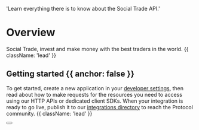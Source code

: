 
  'Learn everything there is to know about the Social Trade API.'

<HeroPattern />

# Overview

Social Trade, invest and make money with the best traders in the world. {{ className: 'lead' }}

## Getting started {{ anchor: false }}

To get started, create a new application in your [developer settings](#), then read about how to make requests for the resources you need to access using our HTTP APIs or dedicated client SDKs. When your integration is ready to go live, publish it to our [integrations directory](#) to reach the Protocol community. {{ className: 'lead' }}

<div className="not-prose">
  <Button
    href="/sdks"
    variant="text"
    arrow="right"
    children="Get your API key"
  />
</div>

<Guides />

<Protocol />
